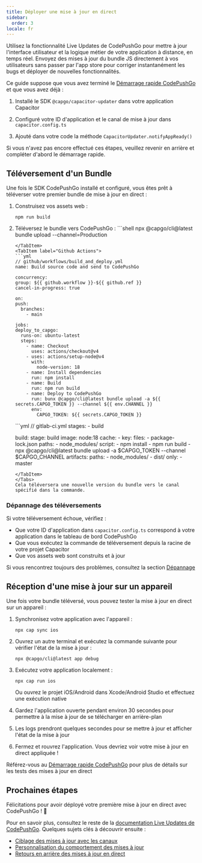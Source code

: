 ```yaml
---
title: Déployer une mise à jour en direct
sidebar:
  order: 3
locale: fr
---
```



Utilisez la fonctionnalité Live Updates de CodePushGo pour mettre à jour l'interface utilisateur et la logique métier de votre application à distance, en temps réel. Envoyez des mises à jour du bundle JS directement à vos utilisateurs sans passer par l'app store pour corriger instantanément les bugs et déployer de nouvelles fonctionnalités.

Ce guide suppose que vous avez terminé le [Démarrage rapide CodePushGo](/docs/getting-started/quickstart) et que vous avez déjà :

<Steps>

1. Installé le SDK `@capgo/capacitor-updater` dans votre application Capacitor

2. Configuré votre ID d'application et le canal de mise à jour dans `capacitor.config.ts`

3. Ajouté dans votre code la méthode `CapacitorUpdater.notifyAppReady()`

</Steps>

Si vous n'avez pas encore effectué ces étapes, veuillez revenir en arrière et compléter d'abord le démarrage rapide.

<LinkCard href="/docs/getting-started/add-an-app/" title="Ajouter une application" description="Ajoutez une application à votre compte CodePushGo et installez le plugin dans votre application" />

## Téléversement d'un Bundle

Une fois le SDK CodePushGo installé et configuré, vous êtes prêt à téléverser votre premier bundle de mise à jour en direct :

1. Construisez vos assets web :
   ```shell
   npm run build
   ```

2. Téléversez le bundle vers CodePushGo :
    <Tabs>
      <TabItem label="Console">
        ```shell
      npx @capgo/cli@latest bundle upload --channel=Production
      ```
      </TabItem>
      <TabItem label="Github Actions">
      ```yml
      // github/workflows/build_and_deploy.yml
    name: Build source code and send to CodePushGo

    concurrency:
      group: ${{ github.workflow }}-${{ github.ref }}
      cancel-in-progress: true

    on:
      push:
        branches:
          - main

    jobs:
      deploy_to_capgo:
        runs-on: ubuntu-latest
        steps:
          - name: Checkout
            uses: actions/checkout@v4
          - uses: actions/setup-node@v4
            with:
              node-version: 18
          - name: Install dependencies
            run: npm install
          - name: Build
            run: npm run build
          - name: Deploy to CodePushGo
            run: bunx @capgo/cli@latest bundle upload -a ${{ secrets.CAPGO_TOKEN }} --channel ${{ env.CHANNEL }}
            env:
              CAPGO_TOKEN: ${{ secrets.CAPGO_TOKEN }}
      ```
      </TabItem>
      <TabItem label="Gitlab">
      ```yml
      // gitlab-ci.yml
      stages:
        - build

      build:
        stage: build
        image: node:18
        cache:
          - key:
              files:
                - package-lock.json
            paths:
              - node_modules/
        script:
          - npm install
          - npm run build
          - npx @capgo/cli@latest bundle upload -a $CAPGO_TOKEN --channel $CAPGO_CHANNEL
        artifacts:
          paths:
            - node_modules/
            - dist/
        only:
          - master
      ```
      </TabItem>
    </Tabs>
   Cela téléversera une nouvelle version du bundle vers le canal spécifié dans la commande.

### Dépannage des téléversements

Si votre téléversement échoue, vérifiez :
- Que votre ID d'application dans `capacitor.config.ts` correspond à votre application dans le tableau de bord CodePushGo
- Que vous exécutez la commande de téléversement depuis la racine de votre projet Capacitor
- Que vos assets web sont construits et à jour

Si vous rencontrez toujours des problèmes, consultez la section [Dépannage](/docs/getting-started/troubleshooting/)

## Réception d'une mise à jour sur un appareil

Une fois votre bundle téléversé, vous pouvez tester la mise à jour en direct sur un appareil :

1. Synchronisez votre application avec l'appareil :
   ```shell
   npx cap sync ios
   ```

2. Ouvrez un autre terminal et exécutez la commande suivante pour vérifier l'état de la mise à jour :
   ```shell
   npx @capgo/cli@latest app debug
   ```

3. Exécutez votre application localement :
   ```shell
   npx cap run ios
   ```
   Ou ouvrez le projet iOS/Android dans Xcode/Android Studio et effectuez une exécution native

4. Gardez l'application ouverte pendant environ 30 secondes pour permettre à la mise à jour de se télécharger en arrière-plan

5. Les logs prendront quelques secondes pour se mettre à jour et afficher l'état de la mise à jour

6. Fermez et rouvrez l'application. Vous devriez voir votre mise à jour en direct appliquée !

Référez-vous au [Démarrage rapide CodePushGo](/docs/getting-started/quickstart#receiving-a-live-update-on-a-device) pour plus de détails sur les tests des mises à jour en direct

## Prochaines étapes

Félicitations pour avoir déployé votre première mise à jour en direct avec CodePushGo ! 🎉

Pour en savoir plus, consultez le reste de la [documentation Live Updates de CodePushGo](/docs/live-updates). Quelques sujets clés à découvrir ensuite :
- [Ciblage des mises à jour avec les canaux](/docs/live-updates/channels)
- [Personnalisation du comportement des mises à jour](/docs/live-updates/update-behavior)
- [Retours en arrière des mises à jour en direct](/docs/live-updates/rollbacks)

